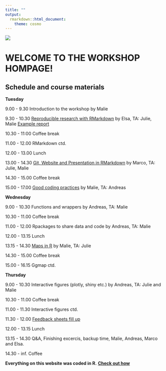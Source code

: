 ```yaml
---
title: ""
output:
  rmarkdown::html_document:
    theme: cosmo
---
```



![](Webpage/logo.png)

# WELCOME TO THE WORKSHOP HOMPAGE!


## Schedule and course materials

**Tuesday**

9.00 - 9.30     Introduction to the workshop by Malie

9.30 - 10.30    [Reproducible research with RMarkdown](ElsasFiles/DevelopingSkillsInR_ReprResearch_ElsaF.html) by Elsa, TA: Julie, Malie [Example report](ElsasFiles/ExampleReport.html)

10.30 - 11:00   Coffee break

11.00 - 12.00   RMarkdown ctd.

12.00 - 13.00   Lunch

13.00 - 14.30   [Git, Website and Presentation in RMarkdown](MarcosFiles/GitWebRma.html) by Marco, TA: Julie, Malie

14.30 - 15.00   Coffee break

15.00 - 17.00   [Good coding practices](MaliesFiles/Pres_good_coding_practices_MLT.html) by Malie, TA: Andreas

**Wednesday**

9.00 - 10.30    Functions and wrappers by Andreas, TA: Malie

10.30 - 11.00   Coffee break

11.00 - 12.00   Rpackages to share data and code by Andreas, TA: Malie

12.00 - 13.15   Lunch

13.15 - 14.30   [Maps in R](MaliesFiles/Maps_in_R_MLT.html) by Malie, TA: Julie

14.30 - 15.00   Coffee break

15.00 - 16.15   Ggmap ctd.

**Thursday**

9.00 - 10.30    Interactive figures (plotly, shiny etc.) by Andreas, TA: Julie and Malie

10.30 - 11.00   Coffee break

11.00 - 11.30   Interactive figures ctd.

11.30 - 12.00   [Feedback sheets fill up](MaliesFiles/Feedback.html)

12.00 - 13.15   Lunch

13.15 - 14.30   Q&A, Finishing excercis, backup time, Malie, Andreas, Marco and Elsa.

14.30 - inf.    Coffee


**Everything on this website was coded in R.** [**Check out how**](https://github.com/deepskillsr/deepskillsr.github.io)





